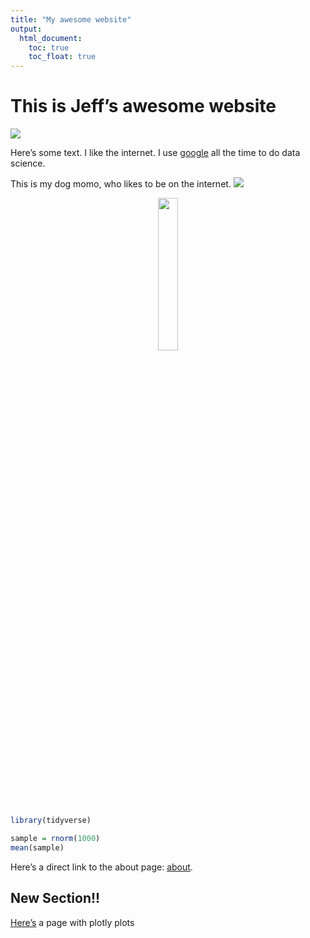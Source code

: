 ```yaml
---
title: "My awesome website"
output: 
  html_document:
    toc: true
    toc_float: true
---
```


# This is Jeff's awesome website

![](https://media.giphy.com/media/drXGoW1iudhKw/giphy.gif)


Here's some text. I like the internet. I use [google](https://www.google.com/) all the time to do data science. 

This is my dog momo, who likes to be on the internet.
![](images/momo.png)

<center>
<img src="images/momo.png" style="width: 25%">
</center>

```r
library(tidyverse)

sample = rnorm(1000)
mean(sample)
```


Here's a direct link to the about page: [about](about.html). 

## New Section!!

[Here's](plotly.html) a page with plotly plots